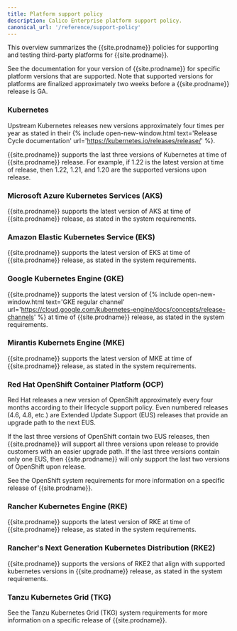 ```yaml
---
title: Platform support policy
description: Calico Enterprise platform support policy.
canonical_url: '/reference/support-policy'
---
```


This overview summarizes the {{site.prodname}} policies for supporting and testing third-party platforms for {{site.prodname}}. 

See the documentation for your version of {{site.prodname}} for specific platform versions that are supported. Note that supported versions for platforms are finalized approximately two weeks before a {{site.prodname}} release is GA.

### Kubernetes
Upstream Kubernetes releases new versions approximately four times per year as stated in their {% include open-new-window.html text='Release Cycle documentation' url='https://kubernetes.io/releases/release/' %}.

{{site.prodname}} supports the last three versions of Kubernetes at time of {{site.prodname}} release.  For example, if 1.22 is the latest version at time of release, then 1.22, 1.21, and 1.20 are the supported versions upon release.

### Microsoft Azure Kubernetes Services (AKS)
{{site.prodname}} supports the latest version of AKS at time of {{site.prodname}} release, as stated in the system requirements.

### Amazon Elastic Kubernetes Service (EKS)
{{site.prodname}} supports the latest version of EKS at time of {{site.prodname}} release, as stated in the system requirements.

### Google Kubernetes Engine (GKE)
{{site.prodname}} supports the latest version of {% include open-new-window.html text='GKE regular channel' url='https://cloud.google.com/kubernetes-engine/docs/concepts/release-channels' %} at time of {{site.prodname}} release, as stated in the system requirements.

### Mirantis Kubernets Engine (MKE)
{{site.prodname}} supports the latest version of MKE at time of {{site.prodname}} release, as stated in the system requirements.

### Red Hat OpenShift Container Platform (OCP)
Red Hat releases a new version of OpenShift approximately every four months according to their lifecycle support policy. Even numbered releases (4.6, 4.8, etc.) are Extended Update Support (EUS) releases that provide an upgrade path to the next EUS.

If the last three versions of OpenShift contain two EUS releases, then {{site.prodname}} will support all three versions upon release to provide customers with an easier upgrade path. If the last three versions contain only one EUS, then {{site.prodname}} will only support the last two versions of OpenShift upon release.

See the OpenShift system requirements for more information on a specific release of {{site.prodname}}.

### Rancher Kubernetes Engine (RKE)
{{site.prodname}} supports the latest version of RKE at time of {{site.prodname}} release, as stated in the system requirements.

### Rancher's Next Generation Kubernetes Distribution (RKE2)
{{site.prodname}} supports the versions of RKE2 that align with supported kubernetes versions in {{site.prodname}} release, as stated in the system requirements.

### Tanzu Kubernetes Grid (TKG)
See the Tanzu Kubernetes Grid (TKG) system requirements for more information on a specific release of {{site.prodname}}.

